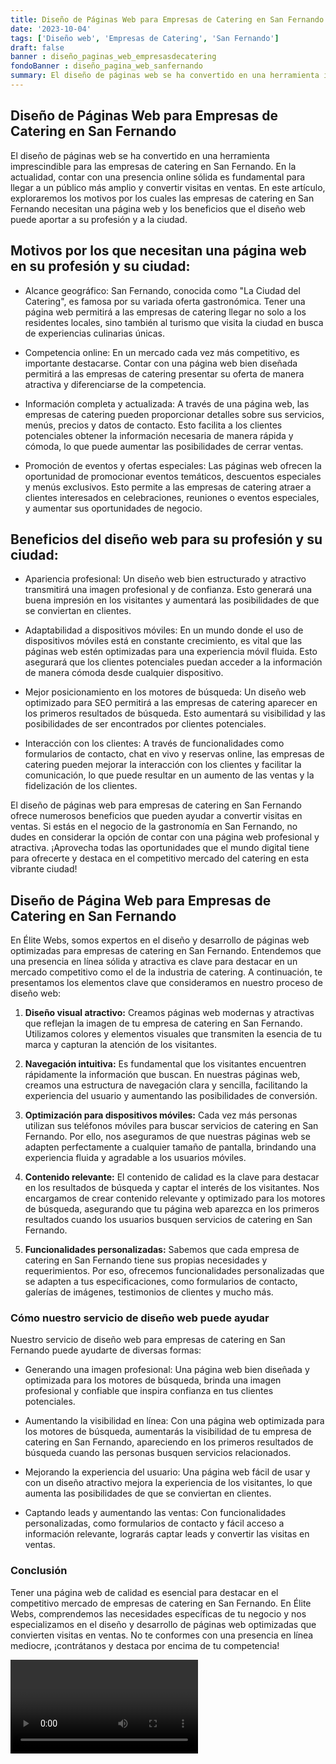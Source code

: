 ```yaml
---
title: Diseño de Páginas Web para Empresas de Catering en San Fernando
date: '2023-10-04'
tags: ['Diseño web', 'Empresas de Catering', 'San Fernando']
draft: false
banner : diseño_paginas_web_empresasdecatering
fondoBanner : diseño_pagina_web_sanfernando
summary: El diseño de páginas web se ha convertido en una herramienta imprescindible para las empresas de catering en San Fernando. En la actualidad, contar con una presencia online sólida es fundamental para llegar a un público más amplio y convertir visitas en ventas. En este artículo, exploraremos los motivos por los cuales las empresas de catering en San Fernando necesitan una página web y los beneficios que el diseño web puede aportar a su profesión y a la ciudad.
---
```


## Diseño de Páginas Web para Empresas de Catering en San Fernando

El diseño de páginas web se ha convertido en una herramienta imprescindible para las empresas de catering en San Fernando. En la actualidad, contar con una presencia online sólida es fundamental para llegar a un público más amplio y convertir visitas en ventas. En este artículo, exploraremos los motivos por los cuales las empresas de catering en San Fernando necesitan una página web y los beneficios que el diseño web puede aportar a su profesión y a la ciudad.

## Motivos por los que necesitan una página web en su profesión y su ciudad:

- Alcance geográfico: San Fernando, conocida como "La Ciudad del Catering", es famosa por su variada oferta gastronómica. Tener una página web permitirá a las empresas de catering llegar no solo a los residentes locales, sino también al turismo que visita la ciudad en busca de experiencias culinarias únicas.

- Competencia online: En un mercado cada vez más competitivo, es importante destacarse. Contar con una página web bien diseñada permitirá a las empresas de catering presentar su oferta de manera atractiva y diferenciarse de la competencia.

- Información completa y actualizada: A través de una página web, las empresas de catering pueden proporcionar detalles sobre sus servicios, menús, precios y datos de contacto. Esto facilita a los clientes potenciales obtener la información necesaria de manera rápida y cómoda, lo que puede aumentar las posibilidades de cerrar ventas.

- Promoción de eventos y ofertas especiales: Las páginas web ofrecen la oportunidad de promocionar eventos temáticos, descuentos especiales y menús exclusivos. Esto permite a las empresas de catering atraer a clientes interesados en celebraciones, reuniones o eventos especiales, y aumentar sus oportunidades de negocio.

## Beneficios del diseño web para su profesión y su ciudad:

- Apariencia profesional: Un diseño web bien estructurado y atractivo transmitirá una imagen profesional y de confianza. Esto generará una buena impresión en los visitantes y aumentará las posibilidades de que se conviertan en clientes.

- Adaptabilidad a dispositivos móviles: En un mundo donde el uso de dispositivos móviles está en constante crecimiento, es vital que las páginas web estén optimizadas para una experiencia móvil fluida. Esto asegurará que los clientes potenciales puedan acceder a la información de manera cómoda desde cualquier dispositivo.

- Mejor posicionamiento en los motores de búsqueda: Un diseño web optimizado para SEO permitirá a las empresas de catering aparecer en los primeros resultados de búsqueda. Esto aumentará su visibilidad y las posibilidades de ser encontrados por clientes potenciales.

- Interacción con los clientes: A través de funcionalidades como formularios de contacto, chat en vivo y reservas online, las empresas de catering pueden mejorar la interacción con los clientes y facilitar la comunicación, lo que puede resultar en un aumento de las ventas y la fidelización de los clientes.

El diseño de páginas web para empresas de catering en San Fernando ofrece numerosos beneficios que pueden ayudar a convertir visitas en ventas. Si estás en el negocio de la gastronomía en San Fernando, no dudes en considerar la opción de contar con una página web profesional y atractiva. ¡Aprovecha todas las oportunidades que el mundo digital tiene para ofrecerte y destaca en el competitivo mercado del catering en esta vibrante ciudad!

<GifSeo />

<Cta />

## Diseño de Página Web para Empresas de Catering en San Fernando

En Élite Webs, somos expertos en el diseño y desarrollo de páginas web optimizadas para empresas de catering en San Fernando. Entendemos que una presencia en línea sólida y atractiva es clave para destacar en un mercado competitivo como el de la industria de catering. A continuación, te presentamos los elementos clave que consideramos en nuestro proceso de diseño web:

1. **Diseño visual atractivo:** Creamos páginas web modernas y atractivas que reflejan la imagen de tu empresa de catering en San Fernando. Utilizamos colores y elementos visuales que transmiten la esencia de tu marca y capturan la atención de los visitantes.

2. **Navegación intuitiva:** Es fundamental que los visitantes encuentren rápidamente la información que buscan. En nuestras páginas web, creamos una estructura de navegación clara y sencilla, facilitando la experiencia del usuario y aumentando las posibilidades de conversión.

3. **Optimización para dispositivos móviles:** Cada vez más personas utilizan sus teléfonos móviles para buscar servicios de catering en San Fernando. Por ello, nos aseguramos de que nuestras páginas web se adapten perfectamente a cualquier tamaño de pantalla, brindando una experiencia fluida y agradable a los usuarios móviles.

4. **Contenido relevante:** El contenido de calidad es la clave para destacar en los resultados de búsqueda y captar el interés de los visitantes. Nos encargamos de crear contenido relevante y optimizado para los motores de búsqueda, asegurando que tu página web aparezca en los primeros resultados cuando los usuarios busquen servicios de catering en San Fernando.

5. **Funcionalidades personalizadas:** Sabemos que cada empresa de catering en San Fernando tiene sus propias necesidades y requerimientos. Por eso, ofrecemos funcionalidades personalizadas que se adapten a tus especificaciones, como formularios de contacto, galerías de imágenes, testimonios de clientes y mucho más.

### Cómo nuestro servicio de diseño web puede ayudar

Nuestro servicio de diseño web para empresas de catering en San Fernando puede ayudarte de diversas formas:

- Generando una imagen profesional: Una página web bien diseñada y optimizada para los motores de búsqueda, brinda una imagen profesional y confiable que inspira confianza en tus clientes potenciales.

- Aumentando la visibilidad en línea: Con una página web optimizada para los motores de búsqueda, aumentarás la visibilidad de tu empresa de catering en San Fernando, apareciendo en los primeros resultados de búsqueda cuando las personas busquen servicios relacionados.

- Mejorando la experiencia del usuario: Una página web fácil de usar y con un diseño atractivo mejora la experiencia de los visitantes, lo que aumenta las posibilidades de que se conviertan en clientes.

- Captando leads y aumentando las ventas: Con funcionalidades personalizadas, como formularios de contacto y fácil acceso a información relevante, lograrás captar leads y convertir las visitas en ventas.

### Conclusión

Tener una página web de calidad es esencial para destacar en el competitivo mercado de empresas de catering en San Fernando. En Élite Webs, comprendemos las necesidades específicas de tu negocio y nos especializamos en el diseño y desarrollo de páginas web optimizadas que convierten visitas en ventas. No te conformes con una presencia en línea mediocre, ¡contrátanos y destaca por encima de tu competencia!

<Video />

<CtaBot job='Empresas de Catering' city='San Fernando'/>

<Gmaps query='San Fernando+españa+maps' />